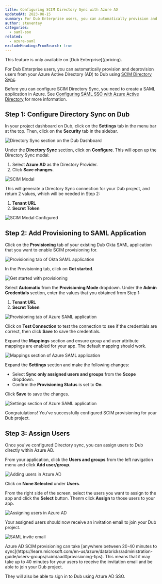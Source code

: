 ```yaml
---
title: Configuring SCIM Directory Sync with Azure AD
updatedAt: 2023-08-15
summary: For Dub Enterprise users, you can automatically provision and deprovision users from Azure AD to Dub using SCIM Directory Sync.
author: steventey
categories:
  - saml-sso
related:
  - azure-saml
excludeHeadingsFromSearch: true
---
```


<Note variant="success">
  This feature is only available on [Dub Enterprise](/pricing).
</Note>

For Dub Enterprise users, you can automatically provision and deprovision users from your Azure Active Directory (AD) to Dub using [SCIM Directory Sync](https://learn.microsoft.com/en-us/azure/active-directory/architecture/sync-scim).

<Prerequisites>

Before you can configure SCIM Directory Sync, you need to create a SAML application in Azure. See [Configuring SAML SSO with Azure Active Directory](azure-saml) for more information.

</Prerequisites>

## Step 1: Configure Directory Sync on Dub

In your project dashboard on Dub, click on the **Settings** tab in the menu bar at the top. Then, click on the **Security** tab in the sidebar.

<Image
  alt="Directory Sync section on the Dub Dashboard"
  src="https://d2vwwcvoksz7ty.cloudfront.net/help/scim-directory-sync.png"
  width={2576}
  height={1608}
  hideCaption={true}
/>

Under the **Directory Sync** section, click on **Configure**. This will open up the Directory Sync modal:

1. Select **Azure AD** as the Directory Provider.
2. Click **Save changes**.

<Image
  alt="SCIM Modal"
  src="https://d2vwwcvoksz7ty.cloudfront.net/help/azure-scim-modal.png"
  width={1652}
  height={1008}
  hideCaption={true}
/>

This will generate a Directory Sync connection for your Dub project, and return 2 values, which will be needed in Step 2:

1. **Tenant URL**
2. **Secret Token**

<Image
  alt="SCIM Modal Configured"
  src="https://d2vwwcvoksz7ty.cloudfront.net/help/azure-scim-modal-configured.png"
  width={1964}
  height={1356}
  hideCaption={true}
/>

## Step 2: Add Provisioning to SAML Application

Click on the **Provisioning** tab of your existing Dub Okta SAML application that you want to enable SCIM provisioning for.

<Image
  alt="Provisioning tab of Okta SAML application"
  src="https://d2vwwcvoksz7ty.cloudfront.net/help/azure-scim-tab.png"
  width={2982}
  height={1536}
  hideCaption={true}
/>

In the Provisioning tab, click on **Get started**.

<Image
  alt="Get started with provisioning"
  src="https://d2vwwcvoksz7ty.cloudfront.net/help/azure-scim-get-started.png"
  width={2666}
  height={1546}
  hideCaption={true}
/>

Select **Automatic** from the **Provisioning Mode** dropdown. Under the **Admin Credentials** section, enter the values that you obtained from Step 1:

1. **Tenant URL**
2. **Secret Token**

<Image
  alt="Provisioning tab of Azure SAML application"
  src="https://d2vwwcvoksz7ty.cloudfront.net/help/azure-scim-provisioning.png"
  width={2020}
  height={1176}
  hideCaption={true}
/>

Click on **Test Connection** to test the connection to see if the credentials are correct, then click **Save** to save the credentials.

Expand the **Mappings** section and ensure group and user attribute mappings are enabled for your app. The default mapping should work.

<Image
  alt="Mappings section of Azure SAML application"
  src="https://d2vwwcvoksz7ty.cloudfront.net/help/azure-scim-mappings.png"
  width={1982}
  height={1154}
  hideCaption={true}
/>

Expand the **Settings** section and make the following changes:

- Select **Sync only assigned users and groups** from the **Scope** dropdown.
- Confirm the **Provisioning Status** is set to **On**.

Click **Save** to save the changes.

<Image
  alt="Settings section of Azure SAML application"
  src="https://d2vwwcvoksz7ty.cloudfront.net/help/azure-scim-settings.png"
  width={2086}
  height={1488}
  hideCaption={true}
/>

Congratulations! You've successfully configured SCIM provisioning for your Dub project.

## Step 3: Assign Users

Once you've configured Directory sync, you can assign users to Dub directly within Azure AD.

From your application, click the **Users and groups** from the left navigation menu and click **Add user/group**.

<Image
  alt="Adding users in Azure AD"
  src="https://d2vwwcvoksz7ty.cloudfront.net/help/azure-scim-add-users.png"
  width={2918}
  height={1570}
  hideCaption={true}
/>

Click on **None Selected** under **Users**.

From the right side of the screen, select the users you want to assign to the app and click the **Select** button. Thenm click **Assign** to those users to your app.

<Image
  alt="Assigning users in Azure AD"
  src="https://d2vwwcvoksz7ty.cloudfront.net/help/azure-scim-assign-user.png"
  width={1564}
  height={1356}
  hideCaption={true}
/>

Your assigned users should now receive an invitation email to join your Dub project.

<Image
  alt="SAML invite email"
  src="https://d2vwwcvoksz7ty.cloudfront.net/help/saml-invite.png"
  width={2918}
  height={1578}
  hideCaption={true}
/>

<Note variant="warning">
  Azure AD SCIM provisioning can take [anywhere between 20-40 minutes to
  sync](https://learn.microsoft.com/en-us/azure/databricks/administration-guide/users-groups/scim/aad#provisioning-tips).
  This means that it may take up to 40 minutes for your users to receive the
  invitation email and be able to join your Dub project.
</Note>

They will also be able to sign in to Dub using Azure AD SSO.
